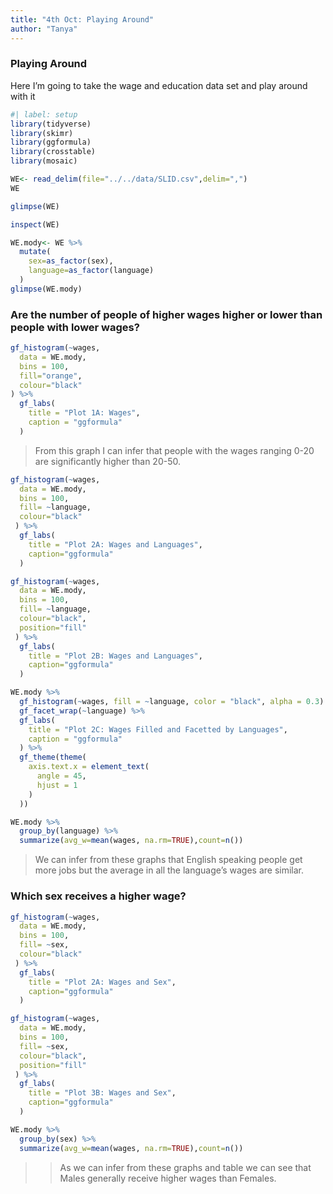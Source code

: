 ```yaml
---
title: "4th Oct: Playing Around"
author: "Tanya"
---
```


### Playing Around

Here I'm going to take the wage and education data set and play around with it

```r
#| label: setup
library(tidyverse)
library(skimr)
library(ggformula)
library(crosstable)
library(mosaic)
```

```r
WE<- read_delim(file="../../data/SLID.csv",delim=",")
WE
```

```r
glimpse(WE)
```

```r
inspect(WE)
```

```r
WE.mody<- WE %>% 
  mutate(
    sex=as_factor(sex),
    language=as_factor(language)
  )
glimpse(WE.mody)
```

### Are the number of people of higher wages higher or lower than people with lower wages?

```r
gf_histogram(~wages,
  data = WE.mody,
  bins = 100,
  fill="orange",
  colour="black"
) %>%
  gf_labs(
    title = "Plot 1A: Wages",
    caption = "ggformula"
  )
```

> From this graph I can infer that people with the wages ranging 0-20 are significantly higher than 20-50.

```r
gf_histogram(~wages,
  data = WE.mody,
  bins = 100,
  fill= ~language,
  colour="black"
 ) %>%
  gf_labs(
    title = "Plot 2A: Wages and Languages",
    caption="ggformula"
  )
```

```r
gf_histogram(~wages,
  data = WE.mody,
  bins = 100,
  fill= ~language,
  colour="black",
  position="fill"
 ) %>%
  gf_labs(
    title = "Plot 2B: Wages and Languages",
    caption="ggformula"
  )

```

```r
WE.mody %>%
  gf_histogram(~wages, fill = ~language, color = "black", alpha = 0.3) %>%
  gf_facet_wrap(~language) %>%
  gf_labs(
    title = "Plot 2C: Wages Filled and Facetted by Languages",
    caption = "ggformula"
  ) %>%
  gf_theme(theme(
    axis.text.x = element_text(
      angle = 45,
      hjust = 1
    )
  ))


```

```r
WE.mody %>% 
  group_by(language) %>% 
  summarize(avg_w=mean(wages, na.rm=TRUE),count=n())
```

> We can infer from these graphs that English speaking people get more jobs but the average in all the language's wages are similar.

### Which sex receives a higher wage?

```r
gf_histogram(~wages,
  data = WE.mody,
  bins = 100,
  fill= ~sex,
  colour="black"
 ) %>%
  gf_labs(
    title = "Plot 2A: Wages and Sex",
    caption="ggformula"
  )
```

```r
gf_histogram(~wages,
  data = WE.mody,
  bins = 100,
  fill= ~sex,
  colour="black",
  position="fill"
 ) %>%
  gf_labs(
    title = "Plot 3B: Wages and Sex",
    caption="ggformula"
  )
```

```r
WE.mody %>% 
  group_by(sex) %>% 
  summarize(avg_w=mean(wages, na.rm=TRUE),count=n())
```

> > As we can infer from these graphs and table we can see that Males generally receive higher wages than Females.
